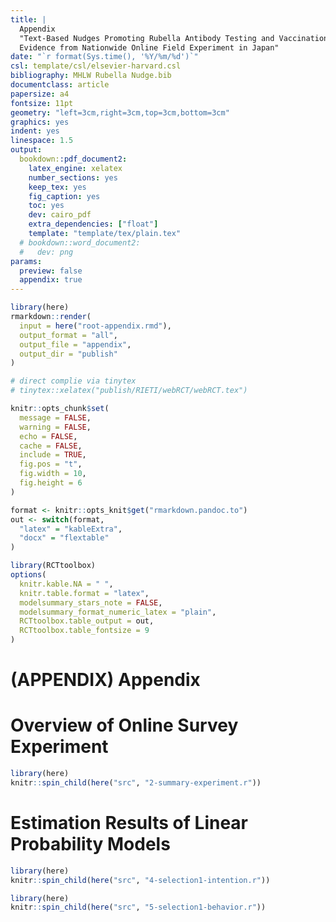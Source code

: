 ```yaml
---
title: |
  Appendix
  "Text-Based Nudges Promoting Rubella Antibody Testing and Vaccination:
  Evidence from Nationwide Online Field Experiment in Japan"
date: "`r format(Sys.time(), '%Y/%m/%d')`"
csl: template/csl/elsevier-harvard.csl
bibliography: MHLW Rubella Nudge.bib
documentclass: article
papersize: a4
fontsize: 11pt
geometry: "left=3cm,right=3cm,top=3cm,bottom=3cm"
graphics: yes
indent: yes
linespace: 1.5
output:
  bookdown::pdf_document2:
    latex_engine: xelatex
    number_sections: yes
    keep_tex: yes
    fig_caption: yes
    toc: yes
    dev: cairo_pdf
    extra_dependencies: ["float"]
    template: "template/tex/plain.tex"
  # bookdown::word_document2:
  #   dev: png
params:
  preview: false
  appendix: true
---
```


```r
library(here)
rmarkdown::render(
  input = here("root-appendix.rmd"),
  output_format = "all",
  output_file = "appendix",
  output_dir = "publish"
)

# direct complie via tinytex
# tinytex::xelatex("publish/RIETI/webRCT/webRCT.tex")
```

```r
knitr::opts_chunk$set(
  message = FALSE,
  warning = FALSE,
  echo = FALSE,
  cache = FALSE,
  include = TRUE,
  fig.pos = "t",
  fig.width = 10,
  fig.height = 6
)

format <- knitr::opts_knit$get("rmarkdown.pandoc.to")
out <- switch(format,
  "latex" = "kableExtra",
  "docx" = "flextable"
)

library(RCTtoolbox)
options(
  knitr.kable.NA = " ",
  knitr.table.format = "latex",
  modelsummary_stars_note = FALSE,
  modelsummary_format_numeric_latex = "plain",
  RCTtoolbox.table_output = out,
  RCTtoolbox.table_fontsize = 9
)
```

# (APPENDIX) Appendix {-}

# Overview of Online Survey Experiment

```r
library(here)
knitr::spin_child(here("src", "2-summary-experiment.r"))
```

\clearpage

# Estimation Results of Linear Probability Models

```r
library(here)
knitr::spin_child(here("src", "4-selection1-intention.r"))
```

```r
library(here)
knitr::spin_child(here("src", "5-selection1-behavior.r"))
```

\clearpage